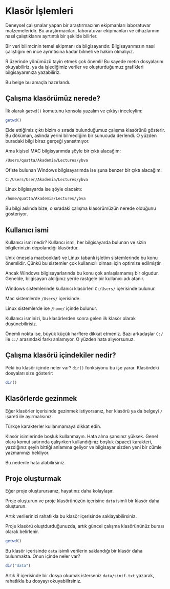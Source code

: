 # Klasör İşlemleri {#sec-klasor}

Deneysel çalışmalar yapan bir araştırmacının ekipmanları laboratuvar malzemeleridir. Bu araştırmacıları, laboratuvar ekipmanları ve cihazlarının nasıl çalıştıklarını ayrtıntılı bir şekilde bilirler.

Bir veri bilimcinin temel ekipmanı da bilgisayarıdır. Bilgisayarımızın nasıl çalıştığını en ince ayrıntısına kadar bilmeli ve hakim olmalıyız.

R üzerinde yönümüzü tayin etmek çok önemli! Bu sayede metin dosyalarını okuyabiliriz, ya da işlediğimiz veriler ve oluşturduğumuz grafikleri bilgisayarımıza yazabiliriz.

Bu belge bu amaçla hazırlandı.

## Çalışma klasörümüz nerede?

İlk olarak `getwd()` komutunu konsola yazalım ve çıktıyı inceleylim:

```r
getwd()
```

Elde ettiğimiz çıktı bizim o sırada bulunduğumuz çalışma klasörünü gösterir. Bu döküman, aslında yerini bilmediğim bir sunucuda derlendi. O yüzden buradaki bilgi biraz gerçeği yansıtmıyor.

Ama kişisel MAC bilgisyarımda şöyle bir çıktı alacağım:

```bash
/Users/quatta/Akademia/Lectures/ybva
```

Ofiste bulunan Windows bilgisayarımda ise şuna benzer bir çıktı alacağım:

```bash
C:/Users/User/Akademia/Lectures/ybva
```

Linux bilgisayarda ise şöyle olacaktı:

```bash
/home/quatta/Akademia/Lectures/ybva
```

Bu bilgi aslında bize, o sıradaki çalışma klasörümüzün nerede olduğunu gösteriyor. 

## Kullanıcı ismi

Kullanıcı ismi nedir? Kullancı ismi, her bilgisayarda bulunan ve sizin bilgilerinizin depolandığı klasördür.

Unix (mesela macbooklar) ve Linux tabanlı  işletim sistemlerinde bu konu önemlidir. Çünkü bu sistemler çok kullanıcılı olması için optimize edilmiştir.

Ancak Windows bilgisayarlarında bu konu çok anlaşılamamış bir olgudur. Genelde, bilgisayarı aldığınız yerde rastgele bir kullanıcı adı atanır. 

Windows sistemlerinde kullanıcı klasörleri `C:/Users/` içerisinde bulunur.

Mac sistemlerde `/Users/` içerisinde.

Linux sistemlerde ise `/home/` içinde bulunur.

Kullanıcı isminizi, bu klasörlerden sonra gelen ilk klasör olarak düşünebilirisiz.

Önemli nokta ise, büyük küçük harflere dikkat etmeniz. Bazı arkadaşlar `C:/` ile `c:/` arasındaki farkı anlamıyor. O yüzden hata alıyıorsunuz.

## Çalışma klasörü içindekiler nedir?

Peki bu klasör içinde neler var? `dir()` fonksiyonu bu işe yarar. Klasördeki dosyaları size gösterir:

```r
dir()
```

## Klasörlerde gezinmek

Eğer klasörler içerisinde gezinmek istiyorsanız, her klasörü ya da belgeyi `/` işareti ile ayırmalısınız.

Türkçe karakterler kullanmamaya dikkat edin.

Klasör isimlerinde boşluk kullanmayın. Hata alma şansınız yüksek. Genel olara komut satırında çalışırken kullandığınız boşluk (space) karakteri, yazdığınız şeyin bittiği anlamına geliyor ve bilgisayar sizden yeni bir cümle yazmanınızı bekliyor.

Bu nedenle hata alabilirsiniz.

## Proje oluşturmak

Eğer proje oluşturursanız, hayatınız daha kolaylaşır.

Proje oluşturun ve proje klasörünüzün içerisine `data` isimli bir klasör daha oluşturun.

Artık verilerinizi rahatlıkla bu klasör içerisinde saklayabilirsiniz.

Proje klasörü oluştdurduğunuzda, artık güncel çalışma klasörününüz burası olarak belirlenir.

```r
getwd()
```

Bu klasör içerisinde `data` isimli verilerin saklandığı bir klasör daha bulunmakta. Onun içinde neler var?

```r
dir("data")
```

Artık R içerisinde bir dosya okumak isterseniz `data/sinif.txt` yazarak, rahatlıkla bu dosyayı okuyabilirsiniz.



